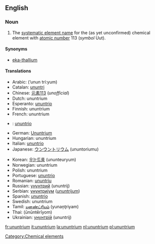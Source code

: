 ==English==
{{elements|Uut|ununbium|Uub|ununquadium|Uuq}}
===Noun===
{{en-noun-unc}}
{{wikipedia}}

#The [[systematic element name]] for the (as yet unconfirmed) chemical element with [[atomic number]] 113 (''symbol'' Uut).

====Synonyms====
*[[eka-thallium]]

====Translations====
{{top}}
*Arabic: {{ARchar|[[أنون تريوم]]}} (’unun trí:yum) {{m}}
*Catalan: [[ununtri]] {{m}}
*Chinese: [[元素113]] (''unofficial'')
*Dutch: ununtrium {{n}}
*Esperanto: [[ununtrio]]
*Finnish: ununtrium
*French: ununtrium {{m}}
*{{gl}}: [[ununtrio]] {{m}}
*German: [[Ununtrium]] {{n}}
*Hungarian: ununtrium
*Italian: [[ununtrio]] {{m}}
*Japanese: [[ウンウントリウム]] (ununtoriumu)
{{mid}}
*Korean: [[우눈트륨]] (ununteuryum)
*Norwegian: ununtrium
*Polish: ununtrium {{m}}
*Portuguese: [[ununtrio]] {{m}}
*Romanian: [[ununtriu]] {{n}}
*Russian: [[унунтрий]] (ununtrij) {{m}}
*Serbian: [[унунтријум]] ([[ununtrijum]]) {{m}}
*Spanish: [[ununtrio]] {{m}}
*Swedish: ununtrium
*Tamil: [[யுனண்ட்ரியம்]] (yunaņţriyam)
*Thai: {{THchar|[[อูนอูนเทรียม]]}} (ūnūntērīyom)
*Ukrainian: [[унунтрій]] (ununtrij) {{m}}
{{bottom}}

[[Category:Chemical elements]]

[[fr:ununtrium]]
[[it:ununtrium]]
[[la:ununtrium]]
[[nl:ununtrium]]
[[pl:ununtrium]]